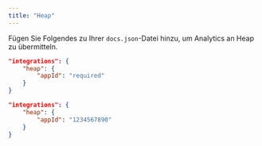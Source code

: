 ```yaml
---
title: "Heap"
---
```


Fügen Sie Folgendes zu Ihrer `docs.json`-Datei hinzu, um Analytics an Heap zu übermitteln.

<CodeGroup>

```json Analytics-Optionen in docs.json
"integrations": {
    "heap": {
        "appId": "required"
    }
}
```

```json Beispiel
"integrations": {
    "heap": {
        "appId": "1234567890"
    }
}
```

</CodeGroup>